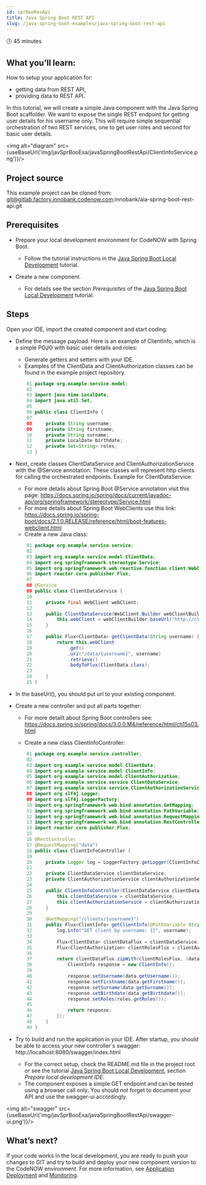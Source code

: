 ```yaml
---
id: sprBooResApi
title: Java Spring Boot REST API
slug: /java-spring-boot-examples/java-spring-boot-rest-api
---
```



🕓 45 minutes

## What you’ll learn:
How to setup your application for: 

- getting data from REST API,
- providing data to REST API.

In this tutorial, we will create a simple Java component with the Java Spring Boot scaffolder. We want to expose the single REST endpoint for getting user details for his username only. This will require simple sequential orchestration of two REST services, one to get user roles and second for basic user details.

<img alt="diagram" src={useBaseUrl('img/javSprBooExa/javaSpringBootRestApi/ClientInfoService.png')}/>


## Project source
This example project can be cloned from: git@gitlab.factory.innobank.codenow.com:innobank/aia-spring-boot-rest-api.git

## Prerequisites

- Prepare your local development environment for CodeNOW with Spring Boot. 

    - Follow the tutorial instructions in the [Java Spring Boot Local Development](../locDevWitCodNow/locDev/) tutorial.

- Create a new component.

    - For details see the section *Prerequisites* of the [Java Spring Boot Local Development](../locDevWitCodNow/locDev/) tutorial.

## Steps
Open your IDE, import the created component and start coding:

- Define the message payload. Here is an example of ClientInfo, which is a simple POJO with basic user details and roles:
    - Generate getters and setters with your IDE.
    - Examples of the ClientData and ClientAuthorization classes can be found in the example project repository.

    ```java
        01 package org.example.service.model;
        02
        03 import java.time.LocalDate;
        04 import java.util.Set;
        05
        06 public class ClientInfo {
        07
        08     private String username;
        09     private String firstname;
        10     private String surname;
        11     private LocalDate birthdate;
        12     private Set<String> roles;
        13 }
    ```
- Next, create classes ClientDataService and ClientAuthorizationService with the @Service annotation. These classes will represent http clients for calling the orchestrated endpoints. Example for ClientDataService: 
    - For more details about Spring Boot @Service annotation visit this page: https://docs.spring.io/spring/docs/current/javadoc-api/org/springframework/stereotype/Service.html
    - For more details about Spring Boot WebClients use this link: https://docs.spring.io/spring-boot/docs/2.1.0.RELEASE/reference/html/boot-features-webclient.html 
    - Create a new Java class:
    ```java
        01 package org.example.service.service;
        02
        03 import org.example.service.model.ClientData;
        04 import org.springframework.stereotype.Service;
        05 import org.springframework.web.reactive.function.client.WebClient;
        06 import reactor.core.publisher.Flux;
        07
        08 @Service
        09 public class ClientDataService {
        10
        11     private final WebClient webClient;
        12
        13     public ClientDataService(WebClient.Builder webClientBuilder) {
        14         this.webClient = webClientBuilder.baseUrl("http://client-data-service").build();
        15     }
        16
        17     public Flux<ClientData> getClientData(String username) {
        18         return this.webClient
        19             .get()
        20             .uri("/data/{username}", username)
        21             .retrieve()
        22             .bodyToFlux(ClientData.class);
        23
        24     }
        25 }

    ```
- In the baseUrl(), you should put url to your existing component.

- Create a new controller and put all parts together: 
    - For more detailt about Spring Boot controllers see: https://docs.spring.io/spring/docs/3.0.0.M4/reference/html/ch15s03.html

    - Create a new class ClientInfoController: 
    ```java
        01 package org.example.service.controller;
        02
        03 import org.example.service.model.ClientData;
        04 import org.example.service.model.ClientInfo;
        05 import org.example.service.model.ClientAuthorization;
        06 import org.example.service.service.ClientDataService;
        07 import org.example.service.service.ClientAuthorizationService;
        08 import org.slf4j.Logger;
        09 import org.slf4j.LoggerFactory;
        10 import org.springframework.web.bind.annotation.GetMapping;
        11 import org.springframework.web.bind.annotation.PathVariable;
        12 import org.springframework.web.bind.annotation.RequestMapping;
        13 import org.springframework.web.bind.annotation.RestController;
        14 import reactor.core.publisher.Flux;
        15
        16 @RestController
        17 @RequestMapping("data")
        18 public class ClientInfoController {
        19
        20     private Logger log = LoggerFactory.getLogger(ClientInfoController.class);
        21
        22     private ClientDataService clientDataService;
        23     private ClientAuthorizationService clientAuthorizationService;
        24
        25     public ClientInfoController(ClientDataService clientDataService, ClientAuthorizationService clientAuthorizationService) {
        26         this.clientDataService = clientDataService;
        27         this.clientAuthorizationService = clientAuthorizationService;
        28     }
        29
        30     @GetMapping("/clients/{username}")
        31     public Flux<ClientInfo> getClientInfo(@PathVariable String username) {
        32         log.info("GET client by username: {}", username);
        33
        34         Flux<ClientData> clientDataFlux = clientDataService.getClientData(username);
        35         Flux<ClientAuthorization> clientRolesFlux = clientAuthorizationService.getClientAuthorization(username);
        36
        37         return clientDataFlux.zipWith(clientRolesFlux, (data, roles) -> {
        38             ClientInfo response = new ClientInfo();
        39
        40             response.setUsername(data.getUsername());
        41             response.setFirstname(data.getFirstname());
        42             response.setSurname(data.getSurname());
        43             response.setBirthdate(data.getBirthdate());
        44             response.setRoles(roles.getRoles());
        45
        46             return response;
        47         });
        48     }
        49 }
    ```
- Try to build and run the application in your IDE. After startup, you should be able to access your new controller`s swagger: http://localhost:8080/swagger/index.html

    - For the correct setup, check the README.md file in the project root or see the tutorial [Java Spring Boot Local Development](../locDevWitCodNow/locDev/), section *Prepare local development IDE*.
    - The component exposes a simple GET endpoint and can be tested using a browser call only. You should not forget to document your API and use the swagger-ui accordingly.


<img alt="swagger" src={useBaseUrl('img/javSprBooExa/javaSpringBootRestApi/swagger-ui.png')}/>
    


## What’s next?

If your code works in the local development, you are ready to push your changes to GIT and try to build and deploy your new component version to the CodeNOW environment. For more information, see [Application Deployment](https://www.codenow.com/docs/administration-manuals/deploy-application/) and [Monitoring](https://www.codenow.com/docs/administration-manuals/deployment-monitoring/).